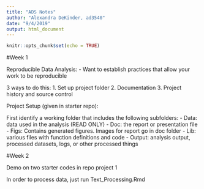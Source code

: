 ```yaml
---
title: "ADS Notes"
author: "Alexandra DeKinder, ad3540"
date: "9/4/2019"
output: html_document
---
```


```r
knitr::opts_chunk$set(echo = TRUE)
```


#Week 1

Reproducible Data Analysis:
  - Want to establish practices that allow your work to be reproducible 
  
3 ways to do this:
  1. Set up project folder
  2. Documentation
  3. Project history and source control

Project Setup (given in starter repo):

  First identify a working folder that includes the following subfolders:
    - Data: data used in the analysis (READ ONLY)
    - Doc: the report or presentation file
    - Figs: Contains generated figures. Images for report go in doc folder
    - Lib: various files with function definitions and code
    - Output: analysis output, processed datasets, logs, or other processed things


#Week 2

Demo on two starter codes in repo project 1

In order to process data, just run Text_Processing.Rmd


```r



```
